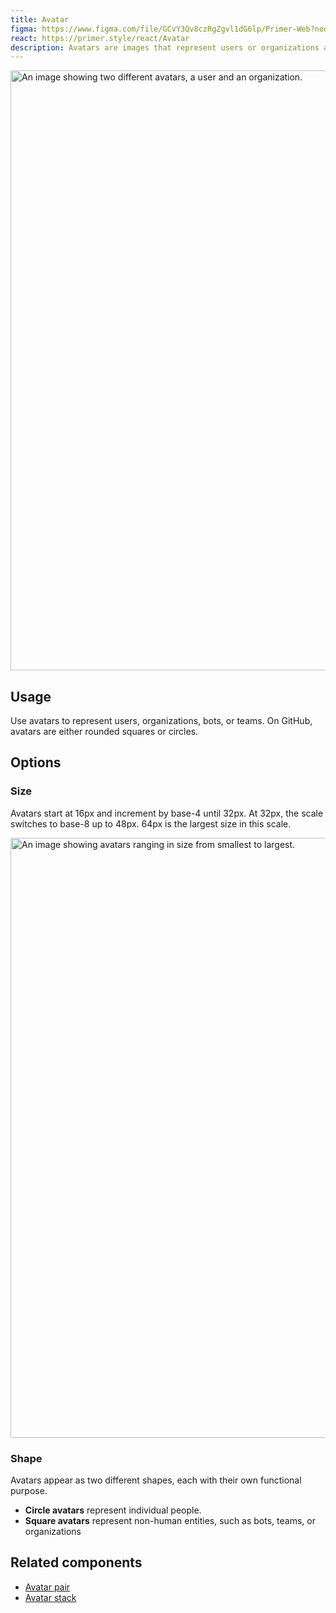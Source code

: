 ```yaml
---
title: Avatar
figma: https://www.figma.com/file/GCvY3Qv8czRgZgvl1dG6lp/Primer-Web?node-id=13007%3A40428
react: https://primer.style/react/Avatar
description: Avatars are images that represent users or organizations at GitHub.
---
```



<img
  width="960"
  alt="An image showing two different avatars, a user and an organization."
  src="https://user-images.githubusercontent.com/586552/203206390-f57e83e5-6950-4036-8e67-869ca99f510c.png"
/>

## Usage

Use avatars to represent users, organizations, bots, or teams. On GitHub, avatars are either rounded squares or circles.

## Options

### Size

Avatars start at 16px and increment by base-4 until 32px. At 32px, the scale switches to base-8 up to 48px.
64px is the largest size in this scale.

<img
  width="960"
  alt="An image showing avatars ranging in size from smallest to largest."
  src="https://user-images.githubusercontent.com/586552/207139770-429f7327-c3e5-4e38-aa58-185a03d82304.png"
/>

### Shape

Avatars appear as two different shapes, each with their own functional purpose.

- **Circle avatars** represent individual people.
- **Square avatars** represent non-human entities, such as bots, teams, or organizations

## Related components

- [Avatar pair](/components/avatar-pair)
- [Avatar stack](/components/avatar-stack)
